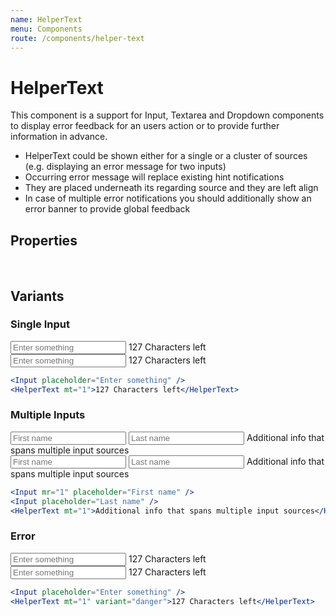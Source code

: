 ```yaml
---
name: HelperText
menu: Components
route: /components/helper-text
---
```



# HelperText

This component is a support for Input, Textarea and Dropdown components to display error feedback
for an users action or to provide further information in advance.

-   HelperText could be shown either for a single or a cluster of sources (e.g. displaying an error message for two inputs)
-   Occurring error message will replace existing hint notifications
-   They are placed underneath its regarding source and they are left align
-   In case of multiple error notifications you should additionally show an error banner to provide global feedback

## Properties

<HelperTextTable />
<br/>


## Variants

### Single Input

<ItemWrapper>
    <div>
        <Input placeholder="Enter something" />
        <HelperText mt="1">127 Characters left</HelperText>
    </div>
</ItemWrapper>
<ItemWrapper inverted>
    <div>
        <Input inverted placeholder="Enter something" />
        <HelperText inverted mt="1">
            127 Characters left
        </HelperText>
    </div>
</ItemWrapper>

```jsx
<Input placeholder="Enter something" />
<HelperText mt="1">127 Characters left</HelperText>
```

### Multiple Inputs

<ItemWrapper>
    <div>
        <Input mr="1" placeholder="First name" />
        <Input placeholder="Last name" />
        <HelperText mt="1">Additional info that spans multiple input sources</HelperText>
    </div>
</ItemWrapper>
<ItemWrapper inverted>
    <div>
        <Input inverted mr="1" placeholder="First name" />
        <Input inverted placeholder="Last name" />
        <HelperText inverted mt="1">
            Additional info that spans multiple input sources
        </HelperText>
    </div>
</ItemWrapper>

```jsx
<Input mr="1" placeholder="First name" />
<Input placeholder="Last name" />
<HelperText mt="1">Additional info that spans multiple input sources</HelperText>
```

### Error

<ItemWrapper>
    <div>
        <Input placeholder="Enter something" />
        <HelperText mt="1" variant="danger">
            127 Characters left
        </HelperText>
    </div>
</ItemWrapper>
<ItemWrapper inverted>
    <div>
        <Input inverted placeholder="Enter something" />
        <HelperText inverted mt="1" variant="danger">
            127 Characters left
        </HelperText>
    </div>
</ItemWrapper>

```jsx
<Input placeholder="Enter something" />
<HelperText mt="1" variant="danger">127 Characters left</HelperText>
```
